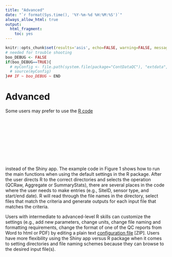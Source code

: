 ```yaml
---
title: "Advanced"
date: "`r format(Sys.time(), '%Y-%m-%d %H:%M:%S')`"
always_allow_html: true
output:
  html_fragment:
    toc: yes
---
```


```r
knitr::opts_chunk$set(results='asis', echo=FALSE, warning=FALSE, message = FALSE)
# needed for trouble shooting
boo_DEBUG <- FALSE
if(boo_DEBUG==TRUE){
  # myConfig <- file.path(system.file(package="ContDataQC"), "extdata", "config.ORIG.R")
  # source(myConfig)
}## IF ~ boo_DEBUG ~ END
```
# Advanced

Some users may prefer to use the 
<a href="https://github.com/leppott/ContDataQC" data-once="external-links protected-links" target="_blank">R code<svg class="icon icon--exit is-spaced-before" role="img"> == $0 <title>Exit EPA's website</title><use href="https://www.epa.gov/themes/epa_theme/images/sprite.svg#launch"></use></svg></a> 
instead of the Shiny app. The example code in Figure 1 shows how to run the main
functions when using the default settings in the R package. After the user 
directs R to the correct directories and selects the operation (QCRaw, Aggregate
or SummaryStats), there are several places in the code where the user needs to 
make entries (e.g., SiteID, sensor type, and start/end date). R will read 
through the file names in the directory, select files that match the criteria 
and generate outputs for each input file that matches the criteria. 

Users with intermediate to advanced-level R skills can customize the settings 
(e.g., add new parameters, change units, change file naming and formatting 
requirements, change the format of one of the QC reports from Word to html or 
PDF) by editing a plain text [configuration file](Config_default.zip) [ZIP].  Users 
have more flexibility using the Shiny app versus R package when it comes to 
setting directories and file naming schemes because they can browse to the 
desired input file(s).
